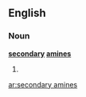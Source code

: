 ==English==

===Noun===
'''[[secondary]] [[amines]]'''

# {{plural of|[[secondary amine]]}}

[[ar:secondary amines]]